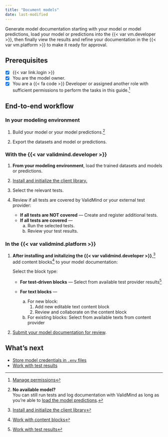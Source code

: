 ```yaml
---
title: "Document models"
date: last-modified
---
```


Generate model documentation starting with your model or model predictions, load your model or predictions into the {{< var vm.developer >}}, then finally view the results and refine your documentation in the {{< var vm.platform >}} to make it ready for approval.

::: {.attn}

## Prerequisites 

- [x] {{< var link.login >}}
- [x] You are the model owner.
- [x] You are a [{{< fa code >}} Developer]{.bubble} or assigned another role with sufficient permissions to perform the tasks in this guide.[^1]

:::

## End-to-end workflow  

### In your modeling environment

1. Build your model or your model predictions.[^2]

2. Export the datasets and model or predictions.

### With the {{< var validmind.developer >}}

1. **From your modeling environment**, load the trained datasets and models or predictions.

2. [Install and initialize the client library.](install-and-initialize-client-library.qmd)

3. Select the relevant tests.

4. Review if all tests are covered by ValidMind or your external test provider:
    
   - **If all tests are NOT covered** — Create and register additional tests.
   - **If all tests are covered** — 
      a. Run the selected tests.
      b. Review your test results. 

### In the {{< var validmind.platform >}}

1. **After installing and initalizing the {{< var validmind.developer >}}**,[^4] add content blocks[^3] to your model documentation: 
   
   Select the block type:
   
      - **For test-driven blocks** — Select from available test provider results[^5]
      - **For text blocks** — 
         
         a. For new block:
            1. Add new editable text content block
            2. Review and collaborate on the content block
         b. For existing blocks: Select from available texts from content provider

2. [Submit your model documentation for review](/guide/model-documentation/submit-for-approval.qmd).

## What's next 

- [Store model credentials in `.env` files](store-credentials-in-env-file.qmd)
- [Work with test results](work-with-test-results.qmd)


<!-- FOOTNOTES -->

[^1]: [Manage permissions](/guide/configuration/manage-permissions.qmd)

[^2]: 

   **No available model?**<br>
   You can still run tests and log documentation with ValidMind as long as you're able to [load the model predictions](/faq/faq-documentation.qmd#can-i-run-tests-and-log-documentation-without-having-a-model-available). 

[^3]: [Work with content blocks](/guide/model-documentation/work-with-content-blocks.qmd)

[^4]: [Install and initialize the client library](install-and-initialize-client-library.qmd)

[^5]: [Work with test results](work-with-test-results.qmd)
